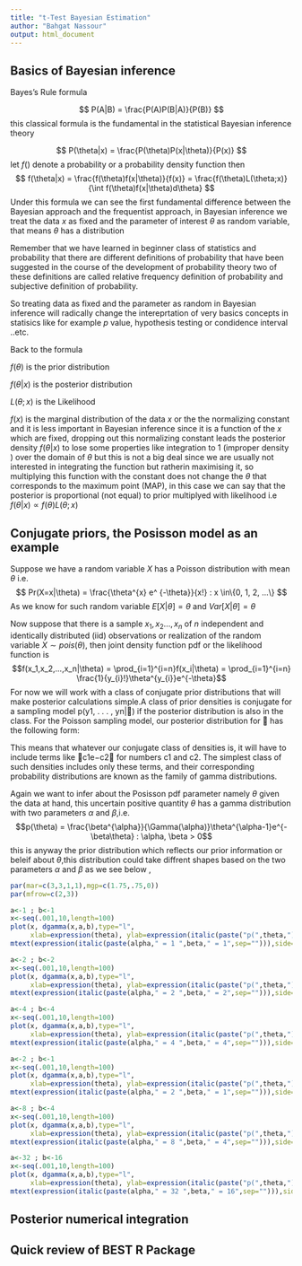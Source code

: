 ```yaml
---
title: "t-Test Bayesian Estimation"
author: "Bahgat Nassour"
output: html_document
---
```


## Basics of Bayesian inference 

Bayes's Rule formula 

$$ P(A|B) = \frac{P(A)P(B|A)}{P(B)} $$
this classical formula is the fundamental in the statistical Bayesian inference theory

$$ P(\theta|x) = \frac{P(\theta)P(x|\theta)}{P(x)} $$
let $f ()$ denote a probability or a probability density function then 
$$ f(\theta|x) = \frac{f(\theta)f(x|\theta)}{f(x)} =  \frac{f(\theta)L(\theta;x)}{\int f(\theta)f(x|\theta)d\theta} $$
\newline
Under this formula we can see the first fundamental difference between the Bayesian approach and the frequentist approach, in Bayesian inference we treat the data $x$ as fixed and the parameter of interest $\theta$ as random variable, that means $\theta$ has a distribution

\newline
Remember that we have learned in beginner class of statistics and probability that there are different definitions of probability that have been suggested in the course of the development of probability theory two of these definitions are called relative frequency definition of probability and subjective definition of probability.

\newline
So treating data as fixed and the parameter as random in Bayesian inference will radically change the intereprtation of very basics concepts in statisics like for example $p$ value, hypothesis testing or condidence interval ..etc.  

\newline
Back to the formula

\newline
$f(\theta)$ is the prior distribution 

\newline
$f(\theta|x)$ is the posterior distribution  

\newline
$L(\theta;x)$ is the Likelihood 

\newline
$f(x)$ is the marginal distribution of the data $x$ or the the normalizing constant and it is less important in Bayesian inference since it is a function of the $x$ which are fixed, dropping out this  normalizing constant leads the posterior density $f(\theta|x)$ to lose some properties like integration to 1 (improper density ) over the domain of $\theta$ but this is not a big deal since we are usually not interested in integrating the function but ratherin maximising it, so multiplying this function with the constant does not change the $\theta$ that corresponds to the maximum point (MAP), in this case we can say that the posterior is proportional (not equal) to prior multiplyed with likelihood i.e $f(\theta|x) \propto f(\theta) L(\theta;x)$

## Conjugate priors, the Posisson model as an example
Suppose we have a random variable $X$ has a Poisson distribution with mean $\theta$ i.e. 
$$ Pr(X=x|\theta) = \frac{\theta^{x} e^ {-\theta}}{x!} : x \in\{0, 1, 2, ...\} $$
As we know for such random variable $E[X|\theta] = \theta$ and $Var[X|\theta] = \theta$

\newline
Now suppose that there is a sample $x_{1},x_{2} . . . , x_{n}$ of $n$ independent and identically distributed (iid) observations or realization of the random variable $X \sim pois(\theta)$, then joint density function pdf or the likelihood function is 
$$f(x_1,x_2,...,x_n|\theta) = \prod_{i=1}^{i=n}f(x_i|\theta) =  \prod_{i=1}^{i=n} \frac{1}{y_{i}!}\theta^{y_{i}}e^{-\theta}$$
\newline 
For now we will work with a class of conjugate prior distributions that will
make posterior calculations simple.A class of prior densities is
conjugate for a sampling model p(y1, . . . , yn|) if the posterior distribution is
also in the class. For the Poisson sampling model, our posterior distribution
for  has the following form:

This means that whatever our conjugate class of densities is, it will have
to include terms like c1e−c2 for numbers c1 and c2. The simplest class of
such densities includes only these terms, and their corresponding probability
distributions are known as the family of gamma distributions.

\newline
Again we want to infer about the Posisson pdf parameter namely $\theta$ given the data at hand, this uncertain positive quantity $\theta$ has a gamma distribution with two parameters $\alpha$ and $\beta$,i.e.
$$p(\theta) = \frac{\beta^{\alpha}}{\Gamma(\alpha)}\theta^{\alpha-1}e^{-\beta\theta} : \alpha, \beta > 0$$
this is anyway the prior distribution which reflects our prior information or beleif about $\theta$,this distribution could take diffrent shapes based on the two parameters $\alpha$ and $\beta$ as we see below ,

\newline
```r
par(mar=c(3,3,1,1),mgp=c(1.75,.75,0))
par(mfrow=c(2,3))

a<-1 ; b<-1
x<-seq(.001,10,length=100)
plot(x, dgamma(x,a,b),type="l",
     xlab=expression(theta), ylab=expression(italic(paste("p(",theta,")",sep=""))))
mtext(expression(italic(paste(alpha," = 1 ",beta," = 1",sep=""))),side=3,line=.12,cex=.8)

a<-2 ; b<-2
x<-seq(.001,10,length=100)
plot(x, dgamma(x,a,b),type="l",
     xlab=expression(theta), ylab=expression(italic(paste("p(",theta,")",sep=""))))
mtext(expression(italic(paste(alpha," = 2 ",beta," = 2",sep=""))),side=3,line=.12,cex=.8)

a<-4 ; b<-4
x<-seq(.001,10,length=100)
plot(x, dgamma(x,a,b),type="l",
     xlab=expression(theta), ylab=expression(italic(paste("p(",theta,")",sep=""))))
mtext(expression(italic(paste(alpha," = 4 ",beta," = 4",sep=""))),side=3,line=.12,cex=.8)

a<-2 ; b<-1
x<-seq(.001,10,length=100)
plot(x, dgamma(x,a,b),type="l",
     xlab=expression(theta), ylab=expression(italic(paste("p(",theta,")",sep=""))))
mtext(expression(italic(paste(alpha," = 2 ",beta," = 1",sep=""))),side=3,line=.12,cex=.8)

a<-8 ; b<-4
x<-seq(.001,10,length=100)
plot(x, dgamma(x,a,b),type="l",
     xlab=expression(theta), ylab=expression(italic(paste("p(",theta,")",sep=""))))
mtext(expression(italic(paste(alpha," = 8 ",beta," = 4",sep=""))),side=3,line=.12,cex=.8)

a<-32 ; b<-16
x<-seq(.001,10,length=100)
plot(x, dgamma(x,a,b),type="l",
     xlab=expression(theta), ylab=expression(italic(paste("p(",theta,")",sep=""))))
mtext(expression(italic(paste(alpha," = 32 ",beta," = 16",sep=""))),side=3,line=.12,cex=.8)
```

## Posterior numerical integration 

## Quick review of BEST R Package


